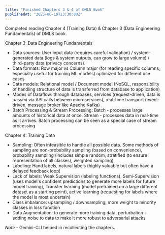 ```yaml
---
title: "Finished Chapters 3 & 4 of DMLS Book"
publishedAt: "2025-06-19T23:30:00Z"
---
```


Completed reading Chapter 4 (Training Data) & Chapter 3 (Data Engineering Fundamentals) of DMLS book.

Chapter 3: Data Engineering Fundamentals
- Data sources: User input data (requires careful validation) / system-generated data (logs & system outputs, can grow to large volume) / third-party data (privacy concerns).
- Data formats: Row major vs Column major (for reading specific columns, especially useful for training ML models) optimized for different use cases
- Data models: Relational model / Document model (NoSQL, responsibility of handling structure of data is transferred from database to application)
- Modes of Dataflow: through databases, services (request-driven, data is passed via API calls between microservices), real-time transport (event-driven, message broker like Apache Kafka)
- Batch Processing & Stream Processing: Batch - processes large amounts of historical data at once. Stream - processes data in real-time as it arrives. Batch processing can be seen as a special case of stream processing

Chapter 4: Training Data
- Sampling: Often infeasible to handle all possible data. Some methods of sampling are non-probability sampling (based on convenience), probability sampling (includes simple random, stratified (to ensure representation of all classes), weighted sampling)
- Labeling: Hand labels, natural labels (highly valuable but often have a delayed feedback loop)
- Lack of labels: Weak Supervision (labeling functions),  Semi-Supervision (uses model's confident predictions to generate more labels for future model training), Transfer learning (model pretrained on a large different dataset as a starting point), active learning (requesting for labels where the model is most uncertain)
- Class imbalance: upsampling / downsampling, more weight to minority classes in loss function
- Data Augmentation: to generate more training data. perturbation - adding noise to data to make it more robust to adversarial attacks

*Note* - Gemini-CLI helped in recollecting the chapters.